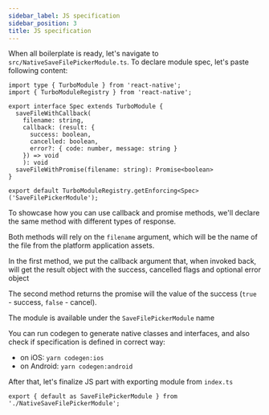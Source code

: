 ```yaml
---
sidebar_label: JS specification
sidebar_position: 3
title: JS specification
---
```


When all boilerplate is ready, let's navigate to `src/NativeSaveFilePickerModule.ts`. To declare module spec, let's paste following content:

```tsx title="src/NativeSaveFilePickerModule.ts"
import type { TurboModule } from 'react-native';
import { TurboModuleRegistry } from 'react-native';

export interface Spec extends TurboModule {
  saveFileWithCallback(
    filename: string,
    callback: (result: {
      success: boolean,
      cancelled: boolean,
      error?: { code: number, message: string }
    }) => void
    ): void
  saveFileWithPromise(filename: string): Promise<boolean>
}

export default TurboModuleRegistry.getEnforcing<Spec>('SaveFilePickerModule');
```

To showcase how you can use callback and promise methods, we'll declare the same method with different types of response.

Both methods will rely on the `filename` argument, which will be the name of the file from the platform application assets.

In the first method, we put the callback argument that, when invoked back, will get the result object with the success, cancelled flags and optional error object

The second method returns the promise will the value of the success (`true` - success, `false` - cancel).

The module is available under the `SaveFilePickerModule` name

You can run codegen to generate native classes and interfaces, and also check if specification is defined in correct way:

- on iOS: `yarn codegen:ios`
- on Android: `yarn codegen:android`

After that, let's finalize JS part with exporting module from `index.ts`

```tsx title="src/index.ts"
export { default as SaveFilePickerModule } from './NativeSaveFilePickerModule';
```
